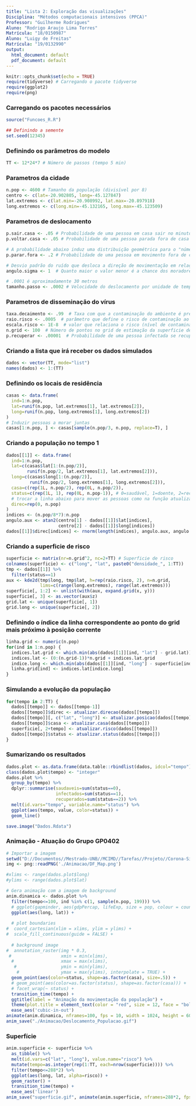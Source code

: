 ---
title: "Lista 2: Exploração das visualizações"
Disciplina: "Métodos computacionais intensivos (PPCA)"
Professor: "Guilherme Rodrigues"
Aluno: "Rodrigo Araujo Lima Torres"
Matrícula: "18/0150987"
Aluno: "Luigy de Freitas"
Matrícula: "19/0132990"
output:
  html_document: default
  pdf_document: default
---

```{r setup, include=FALSE}
knitr::opts_chunk$set(echo = TRUE)
require(tidyverse) # Carregando o pacote tidyverse
require(ggplot2)
require(png)
```

### Carregando os pacotes necessários

```{r}
source("Funcoes_R.R")

## Definindo a semente
set.seed(12345)
```

### Definindo os parâmetros do modelo
```{r}
TT <- 12*24*7 # Número de passos (tempo 5 min)
```

### Parametros da cidade
```{r}
n.pop <- 4600 # Tamanho da população (divisível por 8)
centro <- c(lat=-20.902805, long=-45.127847)
lat.extremos <- c(lat.min=-20.908992, lat.max=-20.897918)
long.extremos <- c(long.min=-45.132165, long.max=-45.123509)
```

### Parametros de deslocamento
```{r}
p.sair.casa <- .05 # Probabilidade de uma pessoa em casa sair no minuto em questão
p.voltar.casa <- .05 # Probabilidade de uma pessoa parada fora de casa entrar em movimento de retorno

# A probabilidade abaixo induz uma distribuição geométrica para o "número de movimentos até parar"
p.parar.fora <- .2 # Probabilidade de uma pessoa em movimento fora de casa parar

# Desvio padrão do ruído que desloca a direção de movimentação em relação ao centro da cidade
angulo.sigma <- 1  # Quanto maior o valor menor é a chance dos moradores irem para o centro

# .0001 é aproximadamente 30 metros
tamanho.passo <- .0002 # Velocidade do deslocamento por unidade de tempo 

```

### Parametros de disseminação do vírus
```{r}
taxa.decaimento <- .99  # Taxa com que a contaminação do ambiente é preservada no tempo seguinte
raio.risco <- .0005  # parâmetro que define o risco de contaminação ao redor de um indivíduo
escala.risco <- 1E-8  # valor que relaciona o risco (nível de contaminação) à probabilidade de infecção 
n.grid <- 100  # Número de pontos no grid de estimação da superficie de risco
p.recuperar <- .00001  # Probabilidade de uma pessoa infectada se recuperar em um instante de tempo
```

### Criando a lista que irá receber os dados simulados
```{r}
dados <- vector(TT, mode="list")
names(dados) <- 1:(TT) 
```

### Definindo os locais de residência
```{r}
casas <- data.frame(
  ind=1:n.pop,
  lat=runif(n.pop, lat.extremos[1], lat.extremos[2]),
  long=runif(n.pop, long.extremos[1], long.extremos[2])
)
# Induzir pessoas a morar juntas
casas[1:n.pop, ] <- casas[sample(n.pop/3, n.pop, replace=T), ]  
```

### Criando a população no tempo 1
```{r}
dados[[1]] <- data.frame(
  ind=1:n.pop,
  lat=c(casas$lat[1:(n.pop/2)], 
        runif(n.pop/2, lat.extremos[1], lat.extremos[2])),
  long=c(casas$long[1:(n.pop/2)], 
         runif(n.pop/2, long.extremos[1], long.extremos[2])),
  casa=c(rep(1L, n.pop/2), rep(0L, n.pop/2)),
  status=c(rep(1L, 1), rep(0L, n.pop-1)), # 0=saudável, 1=doente, 2=recuperado
  # trocar a linha abaixo para mover as pessoas como na função atualizar.direcao 
  direc=rep(0, n.pop) 
) 
indices <- (n.pop/8*7):n.pop 
angulo.aux <- atan2(centro[1] - dados[[1]]$lat[indices], 
                    centro[2] - dados[[1]]$long[indices])
dados[[1]]$direc[indices] <- rnorm(length(indices), angulo.aux, angulo.sigma)
```

### Criando a superficie de risco
```{r}
superficie <- matrix(nr=n.grid^2, nc=2+TT) # Superficie de risco
colnames(superficie) <- c("long", "lat", paste0("densidade_", 1:TT))
tmp <- dados[[1]] %>%
  filter(status==1)
aux <- kde2d(tmp$long, tmp$lat, h=rep(raio.risco, 2), n=n.grid, 
             lims=c(range(long.extremos), range(lat.extremos)))
superficie[, 1:2] <- unlist(with(aux, expand.grid(x, y)))
superficie[, 3] <- as.vector(aux$z)
grid.lat <- unique(superficie[, 1])
grid.long <- unique(superficie[, 2])
```

### Definindo o índice da linha correspondente ao ponto do grid mais próximo à posição corrente
```{r}
linha.grid <- numeric(n.pop)
for(ind in 1:n.pop) {
  indices.lat.grid <- which.min(abs(dados[[1]][ind, "lat"] - grid.lat))
  indices.lat <- (0:(n.grid-1))*n.grid + indices.lat.grid
  indice.long <- which.min(abs(dados[[1]][ind, "long"] - superficie[indices.lat, 2]))
  linha.grid[ind] <- indices.lat[indice.long]
}
```

### Simulando a evolução da população
```{r}
for(tempo in 2:TT) {
  dados[[tempo]] <- dados[[tempo-1]]
  dados[[tempo]]$direc <- atualizar.direcao(dados[[tempo]])
  dados[[tempo]][, c("lat", "long")] <- atualizar.posicao(dados[[tempo]])
  dados[[tempo]]$casa <- atualizar.casa(dados[[tempo]])
  superficie[, 2+tempo] <- atualizar.risco(dados[[tempo]])
  dados[[tempo]]$status <- atualizar.status(dados[[tempo]])
}
```

### Sumarizando os resultados
```{r}
dados.plot <- as.data.frame(data.table::rbindlist(dados, idcol="tempo"))
class(dados.plot$tempo) <- "integer"
dados.plot %>%
  group_by(tempo) %>%
  dplyr::summarise(saudaveis=sum(status==0),
                   infectados=sum(status==1),
                   recuperados=sum(status==2)) %>%
  melt(id.vars="tempo", variable.name="status") %>%
  ggplot(aes(tempo, value, color=status)) +
  geom_line()

save.image("Dados.Rdata")
```

### Animação - Atuação do Grupo GP0402
```{r}
# Importar a imagem
setwd("D://Documentos//Mestrado-UNB//MCIMD//Tarefas//Projeto//Corona-Simulation//GP0402--Animacoes")
img <- png::readPNG('./Animacao/DF_Map.png')

#xlims <- range(dados.plot$long)
#ylims <- range(dados.plot$lat)

# Gera animação com a imagem de background
anim.dinamica <- dados.plot %>% 
  filter(tempo<=100, ind %in% c(1, sample(n.pop, 199))) %>%
  # ggplot(gapminder, aes(gdpPercap, lifeExp, size = pop, colour = country))
  ggplot(aes(long, lat)) + 
  
  # plot boundaries
#  coord_cartesian(xlim = xlims, ylim = ylims) + 
#  scale_fill_continuous(guide = FALSE) +
  
  # background image
#  annotation_raster(img * 0.3,
 #                   xmin = min(xlims),
  #                  xmax = max(xlims),
   #                 ymin = min(ylims),
    #                ymax = max(ylims), interpolate = TRUE) +
  geom_point(aes(color=status, shape=as.factor(casa), size=.5)) +
  # geom_point(aes(color=as.factor(status), shape=as.factor(casa))) +
  # facet_wrap(~ status) +
  transition_time(tempo) +
  ggtitle(label = "Animação da movimentação da população") +
  theme(plot.title = element_text(color = "red", size = 12, face = "bold")) +
  ease_aes('cubic-in-out')
animate(anim.dinamica, nframes=100, fps = 10, width = 1024, height = 600, renderer = gifski_renderer())
anim_save("./Animacao/Deslocamento_Populacao.gif")
```


### Superfície
```{r}
anim.superficie <- superficie %>%
  as_tibble() %>%
  melt(id.vars=c("lat", "long"), value.name="risco") %>%
  mutate(tempo=as.integer(rep(1:TT, each=nrow(superficie)))) %>%
  filter(tempo<=288*2) %>%
  ggplot(aes(long, lat, alpha=risco)) +
  geom_raster() +
  transition_time(tempo) +
  ease_aes('linear')
anim_save("superficie.gif", animate(anim.superficie, nframes=288*2, fps=10))
```